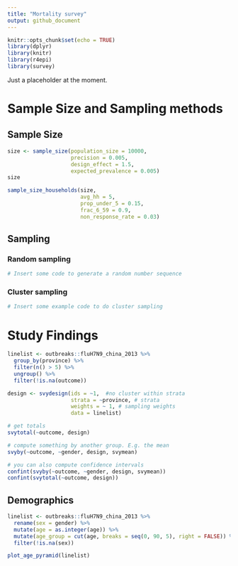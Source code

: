 ```yaml
---
title: "Mortality survey"
output: github_document
---
```


```r
knitr::opts_chunk$set(echo = TRUE)
library(dplyr)
library(knitr)
library(r4epi)
library(survey)
```


Just a placeholder at the moment.

# Sample Size and Sampling methods

## Sample Size

```r
size <- sample_size(population_size = 10000,
                    precision = 0.005, 
                    design_effect = 1.5, 
                    expected_prevalence = 0.005)
size
```

```r
sample_size_households(size, 
                       avg_hh = 5, 
                       prop_under_5 = 0.15, 
                       frac_6_59 = 0.9, 
                       non_response_rate = 0.03)

```


## Sampling

### Random sampling

```r
# Insert some code to generate a random number sequence
```

### Cluster sampling

```r
# Insert some example code to do cluster sampling
```

# Study Findings

```r
linelist <- outbreaks::fluH7N9_china_2013 %>% 
  group_by(province) %>% 
  filter(n() > 5) %>% 
  ungroup() %>% 
  filter(!is.na(outcome))

design <- svydesign(ids = ~1,  #no cluster within strata
                    strata = ~province, # strata
                    weights = ~ 1, # sampling weights
                    data = linelist)

# get totals
svytotal(~outcome, design)

# compute something by another group. E.g. the mean
svyby(~outcome, ~gender, design, svymean)

# you can also compute confidence intervals
confint(svyby(~outcome, ~gender, design, svymean))
confint(svytotal(~outcome, design))
```


## Demographics

```r
linelist <- outbreaks::fluH7N9_china_2013 %>% 
  rename(sex = gender) %>% 
  mutate(age = as.integer(age)) %>%
  mutate(age_group = cut(age, breaks = seq(0, 90, 5), right = FALSE)) %>% 
  filter(!is.na(sex))

plot_age_pyramid(linelist)
```

